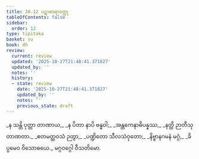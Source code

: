 ```yaml
---
title: 20.12 ပဋာစာရာဝတ္ထု
tableOfContents: false
sidebar:
  order: 12
type: tipitaka
basket: su
book: dh
review:
  current: review
  updated: '2025-10-27T21:48:41.371827'
  updated_by: ''
  notes: ''
  history:
  - state: review
    date: '2025-10-27T21:48:41.371827'
    updated_by: ''
    notes: ''
    previous_state: draft
---
```



<ReviewStatus review={frontmatter.review} showDetails={true} />

<HypothesisAnnotation frontmatter={frontmatter} />

<DynamicBreadcrumb />

<Division number="288" book="dh" e="ch" v="18" p="54">

<Paragraph number="310" type="verses" book="dh">
_န သန္တိ ပုတ္တာ တာဏာယ,_  
_န ပိတာ နာပိ ဗန္ဓဝါ;_  
_အန္တကေနာဓိပန္နဿ,_  
_နတ္ထိ ဉာတီသု တာဏတာ._  

</Paragraph>

</Division>
<Division number="289" book="dh" e="ch" v="18" p="54">

<Paragraph number="311" type="verses" book="dh">
_ဧတမတ္ထဝသံ ဉတွာ,_  
_ပဏ္ဍိတော သီလသံဝုတော;_  
_နိဗ္ဗာနဂမနံ မဂ္ဂံ,_  
_ခိပ္ပမေဝ ဝိသောဓယေ._  


</Paragraph>
</Division>

<Paragraph number="312" type="center" book="dh">
မဂ္ဂဝဂ္ဂေါ ဝီသတိမော.
</Paragraph>